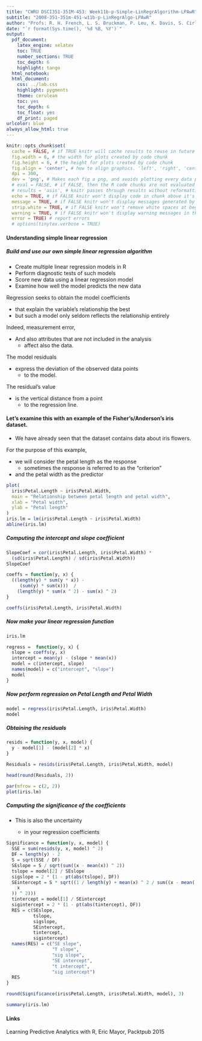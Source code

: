 ```yaml
---
title: "CWRU DSCI351-351M-453: Week11b-p-Simple-LinRegrAlgorithm-LPAwR"
subtitle: "2008-351-351m-451-w11b-p-LinRegrAlgo-LPAwR"
author: "Profs: R. H. French, L. S. Bruckman, P. Leu, K. Davis, S. Cirlos"
date: "`r format(Sys.time(), '%d %B, %Y')`"
output: 
  pdf_document:
    latex_engine: xelatex
    toc: TRUE
    number_sections: TRUE
    toc_depth: 6
    highlight: tango
  html_notebook:
  html_document:
    css: ../lab.css
    highlight: pygments
    theme: cerulean
    toc: yes
    toc_depth: 6
    toc_float: yes
    df_print: paged
urlcolor: blue
always_allow_html: true
---
```

  
```r
knitr::opts_chunk$set(
  cache = FALSE, # if TRUE knitr will cache results to reuse in future knits
  fig.width = 6, # the width for plots created by code chunk
  fig.height = 6, # the height for plots created by code chunk
  fig.align = 'center', # how to align graphics. 'left', 'right', 'center'
  dpi = 300, 
  dev = 'png', # Makes each fig a png, and avoids plotting every data point
  # eval = FALSE, # if FALSE, then the R code chunks are not evaluated
  # results = 'asis', # knitr passes through results without reformatting
  echo = TRUE, # if FALSE knitr won't display code in chunk above it's results
  message = TRUE, # if FALSE knitr won't display messages generated by code
  strip.white = TRUE, # if FALSE knitr won't remove white spaces at beg or end of code chunk
  warning = TRUE, # if FALSE knitr won't display warning messages in the doc
  error = TRUE) # report errors
  # options(tinytex.verbose = TRUE)
```

\setcounter{section}{12}
\setcounter{subsection}{2}
\setcounter{subsubsection}{2}

#### Understanding simple linear regression
 
##### Build and use our own simple linear regression algorithm

  - Create multiple linear regression models in R
  - Perform diagnostic tests of such models
  - Score new data using a linear regression model
  - Examine how well the model predicts the new data

Regression seeks to obtain the model coefficients

  - that explain the variable's relationship the best 
  - but such a model only seldom reflects the relationship entirely

Indeed, measurement error, 

  - And also attributes that are not included in the analysis 
    - affect also the data. 

The model residuals 

  - express the deviation of the observed data points 
    - to the model. 

The residual's value 

  - is the vertical distance from a point 
    - to the regression line. 

#### Let's examine this with an example of the Fisher's/Anderson's iris dataset. 

- We have already seen that the dataset contains data about iris flowers. 

For the purpose of this example, 

  - we will consider the petal length as the response
    - sometimes the response is referred to as the "criterion"
  - and the petal width as the predictor 

```r
plot(
  iris$Petal.Length ~ iris$Petal.Width,
  main = "Relationship between petal length and petal width",
  xlab = "Petal width",
  ylab = "Petal length"
)
iris.lm = lm(iris$Petal.Length ~ iris$Petal.Width)
abline(iris.lm)
```

##### Computing the intercept and slope coefficient

```r
SlopeCoef = cor(iris$Petal.Length, iris$Petal.Width) *
  (sd(iris$Petal.Length) / sd(iris$Petal.Width))
SlopeCoef

coeffs = function(y, x) {
  ((length(y) * sum(y * x)) -
     (sum(y) * sum(x)))  /
    (length(y) * sum(x ^ 2) - sum(x) ^ 2)
}

coeffs(iris$Petal.Length, iris$Petal.Width)
```

##### Now make your linear regression function

```r
iris.lm

regress =  function(y, x) {
  slope = coeffs(y, x)
  intercept = mean(y) - (slope * mean(x))
  model = c(intercept, slope)
  names(model) = c("intercept", "slope")
  model
}
```

##### Now perform regression on Petal Length and Petal Width

```r
model = regress(iris$Petal.Length, iris$Petal.Width)
model
```

##### Obtaining the residuals

```r
resids = function(y, x, model) {
  y - model[1] - (model[2] * x)
}

Residuals = resids(iris$Petal.Length, iris$Petal.Width, model)

head(round(Residuals, 2))

par(mfrow = c(2, 2))
plot(iris.lm)
```

##### Computing the significance of the coefficients 

- This is also the uncertainty 

  - in your regression coefficients
  
```r
Significance = function(y, x, model) {
  SSE = sum(resids(y, x, model) ^ 2)
  DF = length(y) - 2
  S = sqrt(SSE / DF)
  SEslope = S / sqrt(sum((x - mean(x)) ^ 2))
  tslope = model[2] / SEslope
  sigslope = 2 * (1 - pt(abs(tslope), DF))
  SEintercept = S * sqrt((1 / length(y) + mean(x) ^ 2 / sum((x - mean(
    x
  )) ^ 2)))
  tintercept = model[1] / SEintercept
  sigintercept = 2 * (1 - pt(abs(tintercept), DF))
  RES = c(SEslope,
          tslope,
          sigslope,
          SEintercept,
          tintercept,
          sigintercept)
  names(RES) = c("SE slope",
                 "T slope",
                 "sig slope",
                 "SE intercept",
                 "t intercept",
                 "sig intercept")
  RES
}

round(Significance(iris$Petal.Length, iris$Petal.Width, model), 3)

summary(iris.lm)
```


#### Links

Learning Predictive Analytics with R, Eric Mayor, Packtpub 2015